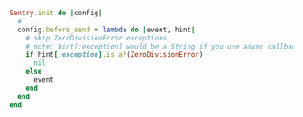 ```ruby
Sentry.init do |config|
  # ...
  config.before_send = lambda do |event, hint|
    # skip ZeroDivisionError exceptions
    # note: hint[:exception] would be a String if you use async callback
    if hint[:exception].is_a?(ZeroDivisionError)
      nil
    else
      event
    end
  end
end
```
